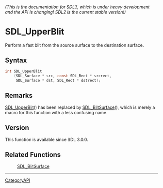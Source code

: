 ====== (This is the documentation for SDL3, which is under heavy development and the API is changing! SDL2 is the current stable version!) ======
= SDL_UpperBlit =

Perform a fast blit from the source surface to the destination surface.

== Syntax ==

<syntaxhighlight lang='c'>
int SDL_UpperBlit
    (SDL_Surface * src, const SDL_Rect * srcrect,
     SDL_Surface * dst, SDL_Rect * dstrect);
</syntaxhighlight>

== Remarks ==

[[SDL_UpperBlit]]() has been replaced by [[SDL_BlitSurface]](), which is
merely a macro for this function with a less confusing name.

== Version ==

This function is available since SDL 3.0.0.

== Related Functions ==

:[[SDL_BlitSurface]]

----
[[CategoryAPI]]


